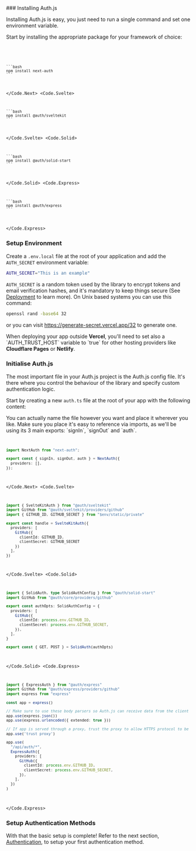 
<Steps>
### Installing Auth.js

Installing Auth.js is easy, you just need to run a single command and set one environment variable.

Start by installing the appropriate package for your framework of choice:

<Code>
  <Code.Next>
    
    ```bash
    npm install next-auth
    ```

  </Code.Next>
  <Code.Svelte>
  
    ```bash
    npm install @auth/sveltekit
    ```
  </Code.Svelte>
  <Code.Solid>
  
    ```bash
    npm install @auth/solid-start
    ```
  
  </Code.Solid>
  <Code.Express>
  
    ```bash
    npm install @auth/express
    ```
  
  </Code.Express>
</Code>

### Setup Environment

Create a `.env.local` file at the root of your application and add the `AUTH_SECRET` environment variable:

```bash filename=".env.local"
AUTH_SECRET="This is an example"
```

`AUTH_SECRET` is a random token used by the library to encrypt tokens and email verification hashes, and it's mandatory to keep things secure (See [Deployment](/overview/deployment) to learn more). On Unix based systems you can use this command:

```bash
openssl rand -base64 32
```

or you can visit https://generate-secret.vercel.app/32 to generate one.

<Callout type="warning">
  When deploying your app outside <strong>Vercel</strong>, you'll need to set
  also a `AUTH_TRUST_HOST` variable to `true` for other hosting providers like
  <strong>Cloudflare Pages</strong> or <strong>Netlify</strong>.
</Callout>

### Initialise Auth.js

The most important file in your Auth.js project is the Auth.js config file. It's there where you control the behaviour of the library and specify custom authentication logic.

Start by creating a new `auth.ts` file at the root of your app with the following content:

<Callout type="info">
  You can actually name the file however you want and place it wherever you
  like. Make sure you place it's easy to reference via imports, as we'll be
  using its 3 main exports: `signIn`, `signOut` and `auth`.
</Callout>

<Code>
  <Code.Next>
    
```ts filename="./auth.ts"
import NextAuth from "next-auth";

export const { signIn, signOut, auth } = NextAuth({
  providers: [],
});
```

  </Code.Next>
  <Code.Svelte>
    
```ts filename="./src/hooks.server.ts"
import { SvelteKitAuth } from "@auth/sveltekit"
import GitHub from "@auth/sveltekit/providers/github"
import { GITHUB_ID, GITHUB_SECRET } from "$env/static/private"

export const handle = SvelteKitAuth({
  providers: [
    GitHub({ 
      clientId: GITHUB_ID, 
      clientSecret: GITHUB_SECRET 
    })
  ],
})
```

  </Code.Svelte>
  <Code.Solid>
    
```ts filename="./routes/api/auth/[...solidauth].ts"
import { SolidAuth, type SolidAuthConfig } from "@auth/solid-start"
import GitHub from "@auth/core/providers/github"

export const authOpts: SolidAuthConfig = {
  providers: [
    GitHub({
      clientId: process.env.GITHUB_ID,
      clientSecret: process.env.GITHUB_SECRET,
    }),
  ],
}

export const { GET, POST } = SolidAuth(authOpts)
```

  </Code.Solid>
  <Code.Express>
    
```ts filename="./src/routes/auth.route.ts"
import { ExpressAuth } from "@auth/express"
import GitHub from "@auth/express/providers/github"
import express from "express"

const app = express()

// Make sure to use these body parsers so Auth.js can receive data from the client
app.use(express.json())
app.use(express.urlencoded({ extended: true }))

// If app is served through a proxy, trust the proxy to allow HTTPS protocol to be detected
app.use('trust proxy')

app.use(
  "/api/auth/*",
  ExpressAuth({
    providers: [
      GitHub({
        clientId: process.env.GITHUB_ID,
        clientSecret: process.env.GITHUB_SECRET,
      }),
    ],
  })
)
```

  </Code.Express>
</Code>

### Setup Authentication Methods

With that the basic setup is complete! Refer to the next section, [Authentication](/overview/authentication), to setup your first authentication method.

</Steps>
